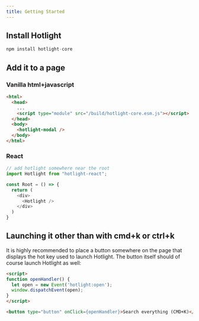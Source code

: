 ```yaml
---
title: Getting Started
---
```


## Install Hotlight

```js
npm install hotlight-core
```

## Add it to a page

### Vanilla html+javascript

```html
<html>
  <head>
    ...
    <script type="module" src="/build/hotlight-core.esm.js"></script>
  </head>
  <body>
    <hotlight-modal />
  </body>
</html>
```

### React

```js
// add hotlight somewhere near the root
import Hotlight from "hotlight-react";

const Root = () => {
  return (
    <div>
      <Hotlight />
    </div>
  )
}
```

## Launching it other than with cmd+k or ctrl+k

It is highly recommended to place a button somewhere on the page that displays the hot key used to launch Hotlight. The button itself should of course launch Hotlight as well:

```html
<script>
function openHandler() {
  let open = new Event('hotlight:open');
  window.dispatchEvent(open);
}
</script>

<button type="button" onClick={openHandler}>Search everything (CMD+K)</button>
```

<Launcher />


